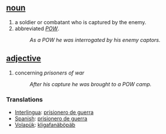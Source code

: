 == [[noun]] ==
# a soldier or combatant who is captured by the enemy.
# abbreviated ''[[POW]]''.
#:''As a POW he was interrogated by his enemy captors.''

== [[adjective]] ==
# concerning ''prisoners of war''
#:''After his capture he was brought to a POW camp.''
 
=== Translations ===
*[[Interlingua]]: [[prisionero de guerra]] 
*[[Spanish]]: [[prisionero de guerra]] 
*[[Volapük]]: [[kligafanäböpäb]]